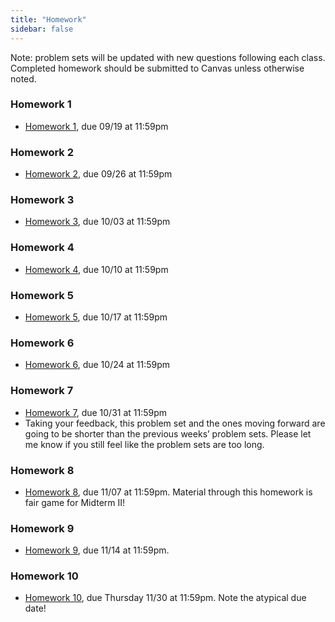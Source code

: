 ```yaml
---
title: "Homework"
sidebar: false
---
```


Note: problem sets will be updated with new questions following each class. Completed homework should be submitted to Canvas unless otherwise noted.

### Homework 1

-   [Homework 1](weeks/hw/310_hw1.pdf), due 09/19 at 11:59pm

### Homework 2

-   [Homework 2](weeks/hw/310_hw2.pdf), due 09/26 at 11:59pm

### Homework 3

-   [Homework 3](weeks/hw/310_hw3.pdf), due 10/03 at 11:59pm

### Homework 4

-   [Homework 4](weeks/hw/310_hw4.pdf), due 10/10 at 11:59pm

### Homework 5

-   [Homework 5](weeks/hw/310_hw5.pdf), due 10/17 at 11:59pm

### Homework 6

-   [Homework 6](weeks/hw/310_hw6.pdf), due 10/24 at 11:59pm

### Homework 7

-   [Homework 7](weeks/hw/310_hw7.pdf), due 10/31 at 11:59pm
-   Taking your feedback, this problem set and the ones moving forward are going to be shorter than the previous weeks' problem sets. Please let me know if you still feel like the problem sets are too long.

### Homework 8

-   [Homework 8](weeks/hw/310_hw8.pdf), due 11/07 at 11:59pm. Material through this homework is fair game for Midterm II!

### Homework 9

-   [Homework 9](weeks/hw/310_hw9.pdf), due 11/14 at 11:59pm.

### Homework 10

-   [Homework 10](weeks/hw/310_hw10.pdf), due Thursday 11/30 at 11:59pm. Note the atypical due date!
